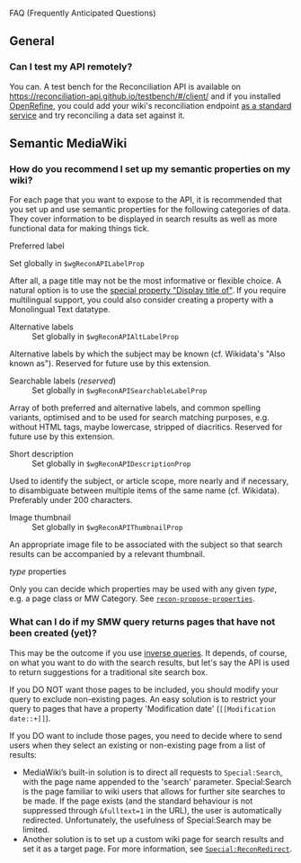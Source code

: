 <p class="recon-summary">FAQ (Frequently Anticipated Questions)</p>

== General ==

=== Can I test my API remotely? ===
You can. A test bench for the Reconciliation API is available on https://reconciliation-api.github.io/testbench/#/client/ and if you installed [https://openrefine.org/ OpenRefine], you could add your wiki's reconciliation endpoint [https://openrefine.org/docs/manual/reconciling as a standard service] and try reconciling a data set against it.

== Semantic MediaWiki ==
=== How do you recommend I set up my semantic properties on my wiki? ===

For each page that you want to expose to the API, it is recommended that you set up and use semantic properties for the following categories of data. They cover information to be displayed in search results as well as more functional data for making things tick. 

;Preferred label
<p>Set globally in <code>$wgReconAPILabelProp</code></p>
<p>After all, a page title may not be the most informative or flexible choice. A natural option is to use the [https://www.semantic-mediawiki.org/wiki/Help:Special_property_Display_title_of special property "Display title of"]. If you require multilingual support, you could also consider creating a property with a Monolingual Text datatype.</p>

;Alternative labels
:Set globally in <code>$wgReconAPIAltLabelProp</code>
<p>Alternative labels by which the subject may be known (cf. Wikidata's "Also known as"). Reserved for future use by this extension.</p>

;Searchable labels (''reserved'')
:Set globally in <code>$wgReconAPISearchableLabelProp</code>
<p>Array of both preferred and alternative labels, and common spelling variants, optimised and to be used for search matching purposes, e.g. without HTML tags, maybe lowercase, stripped of diacritics. Reserved for future use by this extension.</p>

;Short description
:Set globally in <code>$wgReconAPIDescriptionProp</code>
<p>Used to identify the subject, or article scope, more nearly and if necessary, to disambiguate between multiple items of the same name (cf. Wikidata). Preferably under 200 characters.
</p>

;Image thumbnail
:Set globally in <code>$wgReconAPIThumbnailProp</code>
<p>An appropriate image file to be associated with the subject so that search results can be accompanied by a relevant thumbnail.</p>

;''type'' properties
Only you can decide which properties may be used with any given ''type'', e.g. a page class or MW Category. See [[Special:ReconciliationAPI/recon-propose-properties|<code>recon-propose-properties</code>]].

<!--
;Publication status
:Set globally in <code>$wgReconAPI...Prop</code>
You may have pages on your wiki that use a property marking them as either public or non-public. This property can be useful if you use [[Special:ReconciliationAPI/special-redirect |<code>Special:ReconRedirect</code>]].

;Preferred sortkey
A string for improved sortability (@todo)
-->

=== What can I do if my SMW query returns pages that have not been created (yet)? ===
This may be the outcome if you use [https://www.semantic-mediawiki.org/wiki/Help:Inverse_properties inverse queries]. It depends, of course, on what you want to do with the search results, but let's say the API is used to return suggestions for a traditional site search box. 

If you DO NOT want those pages to be included, you should modify your query to exclude non-existing pages. An easy solution is to restrict your query to pages that have a property 'Modification date' (<code><nowiki>[[Modification date::+]]</nowiki></code>).

If you DO want to include those pages, you need to decide where to send users when they select an existing or non-existing page from a list of results: 

* MediaWiki’s built-in solution is to direct all requests to <code>Special:Search</code>, with the page name appended to the 'search' parameter. Special:Search is the page familiar to wiki users that allows for further site searches to be made. If the page exists (and the standard behaviour is not suppressed through <code>&fulltext=1</code> in the URL), the user is automatically redirected. Unfortunately, the usefulness of Special:Search may be limited.
* Another solution is to set up a custom wiki page for search results and set it as a target page. For more information, see [[Special:ReconciliationAPI/special-redirect |<code>Special:ReconRedirect</code>]].

